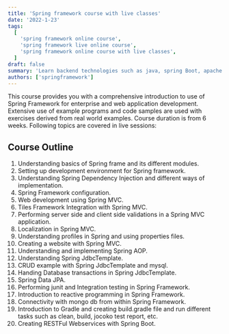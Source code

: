 ```yaml
---
title: 'Spring framework course with live classes'
date: '2022-1-23'
tags:
  [
    'spring framework online course',
    'spring framework live online course',
    'spring framework online course with live classes',
  ]
draft: false
summary: 'Learn backend technologies such as java, spring Boot, apache camel, Kafka, microservices, Docker, Kubernetes through online course with live classes.'
authors: ['springframework']
---
```


This course provides you with a comprehensive introduction to use of Spring Framework for enterprise and web application development. Extensive use of example programs and code samples are used with exercises derived from real world examples.
Course duration is from 6 weeks. Following topics are covered in live sessions:

## Course Outline

1. Understanding basics of Spring frame and its different modules.
2. Setting up development environment for Spring framework.
3. Understanding Spring Dependency Injection and different ways of implementation.
4. Spring Framework configuration.
5. Web development using Spring MVC.
6. Tiles Framework Integration with Spring MVC.
7. Performing server side and client side validations in a Spring MVC application.
8. Localization in Spring MVC.
9. Understanding profiles in Spring and using properties files.
10. Creating a website with Spring MVC.
11. Understanding and implementing Spring AOP.
12. Understanding Spring JdbcTemplate.
13. CRUD example with Spring JdbcTemplate and mysql.
14. Handing Database transactions in Spring JdbcTemplate.
15. Spring Data JPA.
16. Performing junit and Integration testing in Spring Framework.
17. Introduction to reactive programming in Spring Framework.
18. Connectivity with mongo db from within Spring Framework.
19. Introduction to Gradle and creating build.gradle file and run different tasks such as clean, build, jocoko test report, etc.
20. Creating RESTFul Webservices with Spring Boot.
